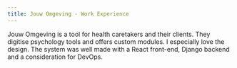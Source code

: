 ```yaml
---
title: Jouw Omgeving - Work Experience
---
```


Jouw Omgeving is a tool for health caretakers and their clients. They digitise psychology tools and offers custom modules. I especially love the design. The system was well made with a React front-end, Django backend and a consideration for DevOps.
